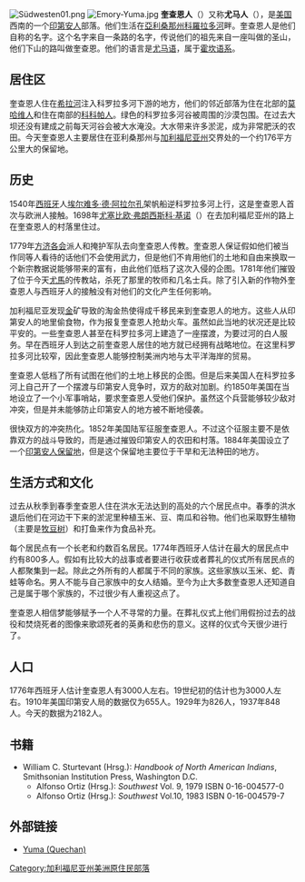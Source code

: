 [[File:Südwesten01.png|thumb]]
[[File:Emory-Yuma.jpg|thumb]]
'''奎查恩人'''（{{lang|en|Quechan}}）又称'''尤马人'''（{{lang|en|Yuma}}），是[[美国|美国]]西南的一个[[印第安人|印第安人]]部落。他们生活在[[亞利桑那州|亞利桑那州]][[科羅拉多河|科羅拉多河]]畔。奎查恩人是他们自称的名字。这个名字来自一条路的名字，传说他们的祖先来自一座叫做{{lang|en|Avikwamé}}的圣山，他们下山的路叫做奎查恩。他们的语言是[[尤马语|尤马语]]，属于[[霍坎语系|霍坎语系]]。

== 居住区 ==
奎查恩人住在[[希拉河|希拉河]]注入科罗拉多河下游的地方，他们的邻近部落为住在北部的[[莫哈维人|莫哈维人]]和住在南部的[[科科帕人|科科帕人]]。绿色的科罗拉多河谷被周围的沙漠包围。在过去大坝还没有建成之前每天河谷会被大水淹没。大水带来许多淤泥，成为非常肥沃的农田。今天奎查恩人主要居住在亚利桑那州与[[加利福尼亚州|加利福尼亚州]]交界处的一个约176平方公里大的保留地。

== 历史 ==
1540年[[西班牙|西班牙]]人[[埃尔难多·德·阿拉尔孔|埃尔难多·德·阿拉尔孔]]架帆船逆科罗拉多河上行，这是奎查恩人首次与欧洲人接触。1698年[[尤塞比欧·弗朗西斯科·基诺|尤塞比欧·弗朗西斯科·基诺]]（{{lang|es|Eusebio Francisco Kino}}）在去加利福尼亚州的路上在奎查恩人的村落里住过。

1779年[[方济各会|方济各会]]派人和掩护军队去向奎查恩人传教。奎查恩人保证假如他们被当作同等人看待的话他们不会使用武力，但是他们不肯用他们的土地和自由来换取一个新宗教据说能够带来的富有，由此他们低档了这次入侵的企图。1781年他们摧毁了位于今天[[尤馬_(亞利桑那州)|尤馬]]的传教站，杀死了那里的牧师和几名士兵。除了引入新的作物外奎查恩人与西班牙人的接触没有对他们的文化产生任何影响。

加利福尼亚发现[[金|金]]矿导致的淘金热使得成千移民来到奎查恩人的地方。这些人从印第安人的地里偷食物，作为报复奎查恩人抢劫火车。虽然如此当地的状况还是比较平安的。一些奎查恩人甚至在科罗拉多河上建造了一座摆渡，为要过河的白人服务。早在西班牙人到达之前奎查恩人居住的地方就已经拥有战略地位。在这里科罗拉多河比较窄，因此奎查恩人能够控制美洲内地与太平洋海岸的贸易。

奎查恩人低档了所有试图在他们的土地上移民的企图。但是后来美国人在科罗拉多河上自己开了一个摆渡与印第安人竞争时，双方的敌对加剧。约1850年美国在当地设立了一个小军事哨站，要求奎查恩人受他们保护。虽然这个兵营能够较少敌对冲突，但是并未能够防止印第安人的地方被不断地侵袭。

很快双方的冲突热化。1852年美国陆军征服奎查恩人。不过这个征服主要不是依靠双方的战斗导致的，而是通过摧毁印第安人的农田和村落。1884年美国设立了一个[[印第安人保留地|印第安人保留地]]，但是这个保留地主要位于干旱和无法种田的地方。

== 生活方式和文化 ==
过去从秋季到春季奎查恩人住在洪水无法达到的高处的六个居民点中。春季的洪水退后他们在河边干下来的淤泥里种植玉米、豆、南瓜和谷物。他们也采取野生植物（主要是[[牧豆树|牧豆树]]）和打鱼来作为食品补充。

每个居民点有一个长老和约数百名居民。1774年西班牙人估计在最大的居民点中约有800多人。假如有比较大的战事或者要进行收获或者葬礼的仪式所有居民点的人都聚集到一起。除此之外所有的人都属于不同的家族。这些家族以玉米、蛇、青蛙等命名。男人不能与自己家族中的女人结婚。至今为止大多数奎查恩人还知道自己是属于哪个家族的，不过很少有人重视这点了。

奎查恩人相信梦能够赋予一个人不寻常的力量。在葬礼仪式上他们用假扮过去的战役和焚烧死者的图像来歌颂死者的英勇和悲伤的意义。这样的仪式今天很少进行了。

== 人口 ==
1776年西班牙人估计奎查恩人有3000人左右。19世纪初的估计也为3000人左右。1910年美国印第安人局的数据仅为655人。1929年为826人，1937年848人。今天的数据为2182人。

== 书籍 ==
*William C. Sturtevant (Hrsg.): ''Handbook of North American Indians'', Smithsonian Institution Press, Washington D.C.
**Alfonso Ortiz (Hrsg.): ''Southwest'' Vol. 9, 1979 ISBN 0-16-004577-0
**Alfonso Ortiz (Hrsg.): ''Southwest'' Vol.10, 1983 ISBN 0-16-004579-7

== 外部链接 ==
{{Commonscat|Quechan}}
* [https://web.archive.org/web/20060212214309/http://college.hmco.com/history/readerscomp/naind/html/na_044300_yuma.htm Yuma (Quechan)]

[[Category:加利福尼亚州美洲原住民部落|Category:加利福尼亚州美洲原住民部落]]